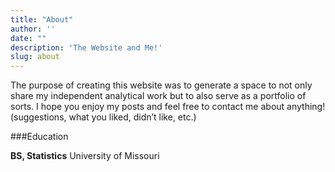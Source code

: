 ```yaml
---
title: "About"
author: ''
date: ""
description: 'The Website and Me!'
slug: about
---
```


The purpose of creating this website was to generate a space to not only share my independent analytical work but to also serve as a portfolio of sorts.  I hope you enjoy my posts and feel free to contact me about anything! (suggestions, what you liked, didn't like, etc.)

###Education

**BS, Statistics** 
University of Missouri  

